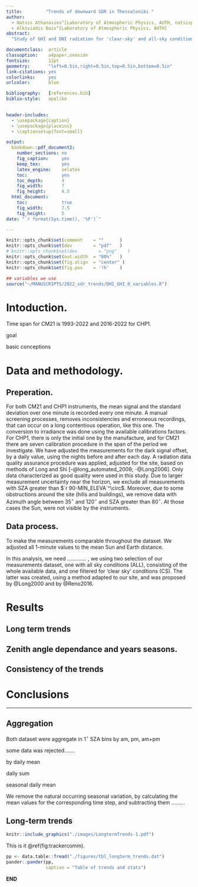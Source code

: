 ```yaml
---
title:         "Trends of downward SDR in Thessaloniki "
author:
  - Natsis Athanasios^[Laboratory of Atmospheric Physics, AUTH, natsisphysicist@gmail.com]
  - Alkiviadis Bais^[Laboratory of Atmospheric Physics, AUTH]
abstract:
  "Study of GHI and DNI radiation for 'clear-sky' and all-sky conditions."

documentclass:  article
classoption:    a4paper,oneside
fontsize:       12pt
geometry:       "left=0.5in,right=0.5in,top=0.5in,bottom=0.5in"
link-citations: yes
colorlinks:     yes
urlcolor:       blue

bibliography:   [references.bib]
biblio-style:   apalike

    
header-includes:
  - \usepackage{caption}
  - \usepackage{placeins}
  - \captionsetup{font=small}

output:
  bookdown::pdf_document2:
    number_sections: no
    fig_caption:     yes
    keep_tex:        yes
    latex_engine:    xelatex
    toc:             yes
    toc_depth:       4
    fig_width:       7
    fig_height:      4.5
  html_document:
    toc:             true
    fig_width:       7.5
    fig_height:      5
date: "`r format(Sys.time(), '%F')`"

---
```




```r
knitr::opts_chunk$set(comment    = ""      )
knitr::opts_chunk$set(dev        = "pdf"   )
# knitr::opts_chunk$set(dev        = "png"    )
knitr::opts_chunk$set(out.width  = "80%"   )
knitr::opts_chunk$set(fig.align  = "center" )
knitr::opts_chunk$set(fig.pos    = '!h'    )

```


```r
## variables we use
source("~/MANUSCRIPTS/2022_sdr_trends/DHI_GHI_0_variables.R")
```




# Intoduction.

<!-- time span -->
Time span for CM21 is 1993-2022 and 2016-2022 for CHP1.

goal

basic conceptions



# Data and methodology.

## Preperation.

<!-- measurement -->
For both CM21 and CHP1 instruments, the mean signal and the standard deviation over one minute is recorded every one minute.
<!-- screening -->
A manual screening processes, removes inconsistencies and erroneous recordings, that can occur on a long contentious operation, like this one.
<!-- physical quantities -->
The conversion to irradiance was done using the available calibrations factors. For CHP1, there is only the initial one by the manufacture, and for CM21 there are seven calibration procedure in the span of the period we investigate.
<!-- Dark signal -->
We have adjusted the measurements for the dark signal offset, by a daily value, using the nights before and after each day.
<!-- Quality assurance -->
A radiation data quality assurance procedure was applied, adjusted for the site, based on methods of Long and Shi\ [-@long_automated_2008; -@Long2006]. Only data characterized as good quality were used in this study.
<!-- Data selection -->
Due to larger measurement uncertainty near the horizon, we exclude
all measurements with SZA greater than $`r 90-MIN_ELEVA`^\circ$. 
Moreover, due to some obstructions around the site (hills and buildings), we remove data with Azimuth angle between 
$35^\circ$ and $120^\circ$ and SZA greater than $80^\circ$. At 
those cases the Sun, were not visible by the instruments.


## Data process.

To make the measurements comparable throughout the dataset. 
<!-- 1au -->
We adjusted all 1-minute values to the mean Sun and Earth distance.
<!-- TSI -->
<!-- And, we made all measurements relative to the TSI at 1au, in order to compensate for the the Suns intensity variability, using an homogenized timeseries of satellite TSI observations. As a result, we processed all radiation data as a fraction of Suns TSI. -->









<!-- Clear Sky -->
In this analysis, we need .............
, we using two selection of our measurements dataset, one with all sky conditions (ALL),
consisting of the whole available data, and one filtered for 'clear sky' 
conditions (CS). The latter was created, using a method adapted to our 
site, and was proposed by @Long2000 and by @Reno2016.




# Results

## Long term trends

## Zenith angle dependance and years seasons.

## Consistency of the trends





# Conclusions



---------------------------




## Aggregation 

Both dataset were aggregate in $1^\circ$ SZA bins by am, pm, am+pm

some data was rejected.......

by daily mean 

daily sum

seasonal daily mean

<!-- Deseasonalization -->
We remove the natural occurring seasonal variation, by calculating the mean
values for the corresponding time step, and subtracting them .........



## Long-term trends

```r
knitr::include_graphics("./images/LongtermTrends-1.pdf")
```

This is it \@ref(fig:trackercomm).


\FloatBarrier


<!-- \tiny -->
```r
pp <- data.table::fread("./figures/tbl_longterm_trends.dat")
pander::pander(pp,
               caption = "Table of trends and stats")
```
<!-- \normalsize -->


**END**


